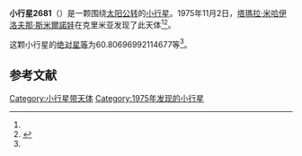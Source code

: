{{Infobox planet
| bgcolour = #FFFFC0
| name = 2681 Ostrovskij
| symbol = 
| image = 
| caption = 
| discovery = yes
| discovery_ref = 
| discoverer = [[塔瑪拉·米哈伊洛夫那·斯米爾諾娃|塔瑪拉·米哈伊洛夫那·斯米爾諾娃]]
| discovery_site = [[克里米亚|克里米亚]] 
| discovered = 1975年11月2日
| designations = yes
| mp_name = 
| named_after = 
| alt_names = 1975 VF2/ 1968 FZ / 1972 AF / 1977 DV4
| mp_category = [[主带小行星|主带小行星]]
| orbit_ref = <ref name="a">[http://ssd.jpl.nasa.gov/sbdb.cgi?sstr=2681 2681 Ostrovskij] {{Wayback|url=http://ssd.jpl.nasa.gov/sbdb.cgi?sstr=2681 |date=20210118182226 }}，小行星數據庫瀏覽器（JPL Small-Body Database Browser）－[[美国国家航空航天局|美国国家航空航天局]]喷气推进实验室</ref>
| epoch = 2456400.5 (2013年4月18日更新)
| aphelion = {{convert|3.270466025412862|AU|km|3|abbr=on|lk=out}}
| perihelion = {{convert|2.224535925875494|AU|km|3|abbr=on}}
| semimajor = {{convert|2.747500975644178|AU|km|3|abbr=on}}
| eccentricity = 0.19034208
| period = 1663.432605 [[日|日]]<br />4.55[[儒略年|儒略年]]
| avg_speed = 
| inclination = 3.983421890044463
| asc_node = 66.83515327592329
| mean_anomaly = 
| arg_peri = 60.80696992114677
| satellites = 
| physical_characteristics = yes
| dimensions = 
| mass = 
| density = 
| surface_grav = 
| escape_velocity = 
| sidereal_day = 
| axial_tilt = 
| pole_ecliptic_lat = 
| pole_ecliptic_lon = 
| albedo = 
| temperatures= 
| temp_name1 = 
| mean_temp_1 = 
| max_temp_1 = 
| temp_name2 = 
| max_temp_2 = 
| spectral_type = 
| abs_magnitude = 60.80696992114677
}}

'''小行星2681'''（{{lang-en|2681 Ostrovskij}}）是一颗围绕[[太阳|太阳]][[公转|公转]]的[[小行星|小行星]]。1975年11月2日，[[塔瑪拉·米哈伊洛夫那·斯米爾諾娃|塔瑪拉·米哈伊洛夫那·斯米爾諾娃]]在克里米亚发现了此天体<ref name="a" /><ref>{{cite news|title=小行星列表|url=http://cfa-www.harvard.edu/iau/lists/NumberedMPs.txt|accessdate=2013-07-08|newspaper=哈佛大学|archive-date=2008-05-17|archive-url=https://web.archive.org/web/20080517010638/http://cfa-www.harvard.edu/iau/lists/NumberedMPs.txt|dead-url=no}}</ref>。

这颗小行星的[[绝对星等|绝对星等]]为60.80696992114677等<ref name="a" />。

==参考文献==
{{reflist}}
{{Minor Planet Number|[[小行星2680|小行星2680]]|[[小行星2682|小行星2682]]}}

{{小天体}}

[[Category:小行星带天体|Category:小行星带天体]]
[[Category:1975年发现的小行星|Category:1975年发现的小行星]]

{{asteroid-stub}}